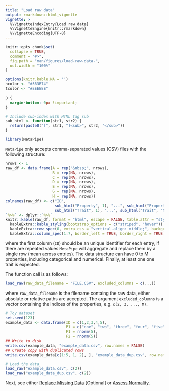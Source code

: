 ```yaml
---
title: "Load raw data"
output: rmarkdown::html_vignette
vignette: >
  %\VignetteIndexEntry{Load raw data}
  %\VignetteEngine{knitr::rmarkdown}
  %\VignetteEncoding{UTF-8}
---
```


```r
knitr::opts_chunk$set(
  collapse = TRUE,
  comment = "#>",
  fig.path = "man/figures/load-raw-data-",
  out.width = "100%"
)

options(knitr.kable.NA = '')
hcolor <- "#363B74"
tcolor <- "#EEEEEE"
```

<!-- Extra CSS -->
```css
p {
  margin-bottom: 0px !important;
}
```

<!-- Utilitary functions -->
```r
# Include sub-index with HTML tag sub
sub_html <- function(str1, str2) {
  return(paste0("[", str1, "]<sub>", str2, "</sub>"))
}
```

```r
library(MetaPipe)
```

`MetaPipe` only accepts  comma-separated values (CSV) files with the following structure:

```r
nrows <- 1
raw_df <- data.frame(A = rep("&nbsp;", nrows),
                     B = rep(NA, nrows),
                     C = rep(NA, nrows),
                     D = rep(NA, nrows),
                     E = rep(NA, nrows),
                     G = rep(NA, nrows),
                     H = rep(NA, nrows))
colnames(raw_df) <- c("ID", 
                      sub_html("Property", 1), "...", sub_html("Property", "M"), 
                      sub_html("Trait", 1), "...", sub_html("Trait", "N"))
`%>%` <- dplyr::`%>%`
knitr::kable(raw_df, format = "html", escape = FALSE, table.attr = "style='width:100%;'", align = 'c') %>%
  kableExtra::kable_styling(bootstrap_options = c("striped", "hover")) %>%
  kableExtra::row_spec(0, extra_css = "vertical-align: middle;", background = hcolor, color = tcolor) %>%
  kableExtra::column_spec(1:7, border_left = TRUE, border_right = TRUE)
```
where the first column (`ID`) should be an unique identifier for each entry, if there are repeated values `MetaPipe` will aggregate and replace them by a single row (mean across entries). The data structure can have 0 to M properties, including categorical and numerical. Finally, at least one one trait is expected.

The function call is as follows:
```r
load_raw(raw_data_filename = "FILE.CSV", excluded_columns = c(...))
```
where `raw_data_filename` is the filename containg the raw data, either absolute or relative paths are accepted. The argument `excluded_columns` is a vector containing the indices of the properties, e.g. `c(2, 3, ..., M)`.

```r
# Toy dataset
set.seed(123)
example_data <- data.frame(ID = c(1,2,3,4,5),
                           P1 = c("one", "two", "three", "four", "five"), 
                           F1 = rnorm(5), 
                           F2 = rnorm(5))
## Write to disk
write.csv(example_data, "example_data.csv", row.names = FALSE)
## Create copy with duplicated rows
write.csv(example_data[c(1:5, 1, 2), ], "example_data_dup.csv", row.names = FALSE)

# Load the data
load_raw("example_data.csv", c(2))
load_raw("example_data_dup.csv", c(2))
```

Next, see either [Replace Missing Data](replace-missing-data.html) [Optional] or [Assess Normality](assess-normality.html). 